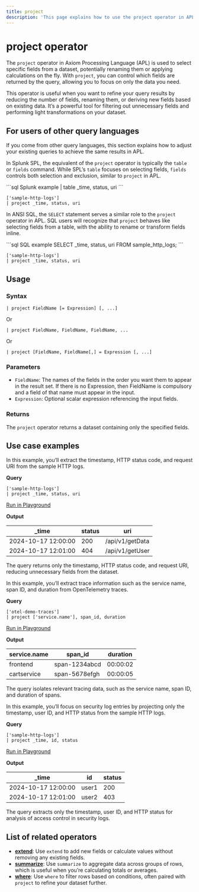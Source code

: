 ```yaml
---
title: project
description: 'This page explains how to use the project operator in APL.'
---
```


# project operator

The `project` operator in Axiom Processing Language (APL) is used to select specific fields from a dataset, potentially renaming them or applying calculations on the fly. With `project`, you can control which fields are returned by the query, allowing you to focus on only the data you need.

This operator is useful when you want to refine your query results by reducing the number of fields, renaming them, or deriving new fields based on existing data. It’s a powerful tool for filtering out unnecessary fields and performing light transformations on your dataset.

## For users of other query languages

If you come from other query languages, this section explains how to adjust your existing queries to achieve the same results in APL.

<AccordionGroup>
<Accordion title="Splunk SPL users">

In Splunk SPL, the equivalent of the `project` operator is typically the `table` or `fields` command. While SPL’s `table` focuses on selecting fields, `fields` controls both selection and exclusion, similar to `project` in APL.

<CodeGroup>
```sql Splunk example
| table _time, status, uri
```

```kusto APL equivalent
['sample-http-logs']
| project _time, status, uri
```
</CodeGroup>

</Accordion>
<Accordion title="ANSI SQL users">

In ANSI SQL, the `SELECT` statement serves a similar role to the `project` operator in APL. SQL users will recognize that `project` behaves like selecting fields from a table, with the ability to rename or transform fields inline.

<CodeGroup>
```sql SQL example
SELECT _time, status, uri FROM sample_http_logs;
```

```kusto APL equivalent
['sample-http-logs']
| project _time, status, uri
```
</CodeGroup>

</Accordion>
</AccordionGroup>

## Usage

### Syntax

```kusto
| project FieldName [= Expression] [, ...]
```

Or

```kusto
| project FieldName, FieldName, FieldName, ...
```

Or

```kusto
| project [FieldName, FieldName[,] = Expression [, ...]
```

### Parameters

- `FieldName`: The names of the fields in the order you want them to appear in the result set. If there is no Expression, then FieldName is compulsory and a field of that name must appear in the input.
- `Expression`: Optional scalar expression referencing the input fields.

### Returns

The `project` operator returns a dataset containing only the specified fields.

## Use case examples

<Tabs>
<Tab title="Log analysis">

In this example, you’ll extract the timestamp, HTTP status code, and request URI from the sample HTTP logs.

**Query**

```kusto
['sample-http-logs']
| project _time, status, uri
```

[Run in Playground](https://play.axiom.co/axiom-play-qf1k/explorer?initForm=%7B%22apl%22%3A%22%5B'sample-http-logs'%5D%20%7C%20project%20_time%2C%20status%2C%20uri%22%7D)

**Output**

| _time               | status | uri                |
|---------------------|--------|--------------------|
| 2024-10-17 12:00:00 | 200    | /api/v1/getData     |
| 2024-10-17 12:01:00 | 404    | /api/v1/getUser     |

The query returns only the timestamp, HTTP status code, and request URI, reducing unnecessary fields from the dataset.

</Tab>
<Tab title="OpenTelemetry traces">

In this example, you’ll extract trace information such as the service name, span ID, and duration from OpenTelemetry traces.

**Query**

```kusto
['otel-demo-traces']
| project ['service.name'], span_id, duration
```

[Run in Playground](https://play.axiom.co/axiom-play-qf1k/explorer?initForm=%7B%22apl%22%3A%22%5B'otel-demo-traces'%5D%20%7C%20project%20%5B'service.name'%5D%2C%20span_id%2C%20duration%22%7D)

**Output**

| service.name         | span_id          | duration |
|----------------------|------------------|----------|
| frontend             | span-1234abcd    | 00:00:02 |
| cartservice          | span-5678efgh    | 00:00:05 |

The query isolates relevant tracing data, such as the service name, span ID, and duration of spans.

</Tab>
<Tab title="Security logs">

In this example, you’ll focus on security log entries by projecting only the timestamp, user ID, and HTTP status from the sample HTTP logs.

**Query**

```kusto
['sample-http-logs']
| project _time, id, status
```

[Run in Playground](https://play.axiom.co/axiom-play-qf1k/explorer?initForm=%7B%22apl%22%3A%22%5B'sample-http-logs'%5D%20%7C%20project%20_time%2C%20id%2C%20status%22%7D)

**Output**

| _time               | id    | status |
|---------------------|-------|--------|
| 2024-10-17 12:00:00 | user1 | 200    |
| 2024-10-17 12:01:00 | user2 | 403    |

The query extracts only the timestamp, user ID, and HTTP status for analysis of access control in security logs.

</Tab>
</Tabs>

## List of related operators

- [**extend**](/apl/tabular-operators/extend-operator): Use `extend` to add new fields or calculate values without removing any existing fields.
- [**summarize**](/apl/tabular-operators/summarize-operator): Use `summarize` to aggregate data across groups of rows, which is useful when you’re calculating totals or averages.
- [**where**](/apl/tabular-operators/where-operator): Use `where` to filter rows based on conditions, often paired with `project` to refine your dataset further.